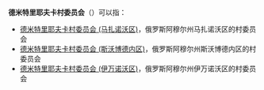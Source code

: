 '''德米特里耶夫卡村委员会'''（{{lang-ru|Дмитриевский сельсовет}}）可以指：
* [[德米特里耶夫卡村委员会_(马扎诺沃区)|德米特里耶夫卡村委员会 (马扎诺沃区)]]，俄罗斯阿穆尔州马扎诺沃区的村委员会
* [[德米特里耶夫卡村委员会_(斯沃博德内区)|德米特里耶夫卡村委员会 (斯沃博德内区)]]，俄罗斯阿穆尔州斯沃博德内区的村委员会
* [[德米特里耶夫卡村委员会_(伊万诺沃区)|德米特里耶夫卡村委员会 (伊万诺沃区)]]，俄罗斯阿穆尔州伊万诺沃区的村委员会

{{disambig|cat=俄语译名消歧义}}